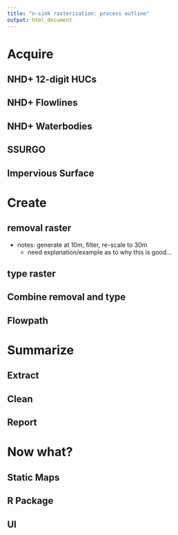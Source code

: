 ```yaml
---
title: "n-sink rasterization: process outline"
output: html_document
---
```


# Acquire

## NHD+ 12-digit HUCs

## NHD+ Flowlines

## NHD+ Waterbodies

## SSURGO

## Impervious Surface

# Create 

## removal raster
- notes: generate at 10m, filter, re-scale to 30m
  - need explanation/example as to why this is good...

## type raster

## Combine removal and type

## Flowpath 

# Summarize 

## Extract 

## Clean

## Report

# Now what?

## Static Maps

## R Package

## UI
